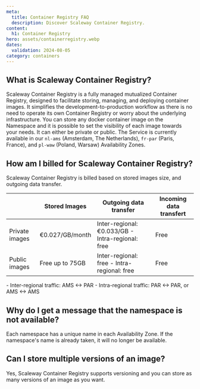 ```yaml
---
meta:
  title: Container Registry FAQ
  description: Discover Scaleway Container Registry.
content:
  h1: Container Registry
hero: assets/containerregistry.webp
dates:
  validation: 2024-08-05
category: containers
---
```


## What is Scaleway Container Registry?

Scaleway Container Registry is a fully managed mutualized Container Registry, designed to facilitate storing, managing, and deploying container images. It simplifies the development-to-production workflow as there is no need to operate its own Container Registry or worry about the underlying infrastructure.
You can store any docker container image on the Namespace and it is possible to set the visibility of each image towards your needs. It can either be private or public.
The Service is currently available in our `nl-ams` (Amsterdam, The Netherlands), `fr-par` (Paris, France), and `pl-waw` (Poland, Warsaw) Availability Zones.

## How am I billed for Scaleway Container Registry?

Scaleway Container Registry is billed based on stored images size, and outgoing data transfer.

|                | Stored Images   | Outgoing data transfer                           | Incoming data transfert |
|----------------|-----------------|--------------------------------------------------|-------------------------|
| Private images | €0.027/GB/month | Inter-regional: €0.033/GB - Intra-regional: free | Free                    |
| Public images  | Free up to 75GB | Inter-regional: free - Intra-regional: free      | Free                    |

<Message type="note">
- Inter-regional traffic: AMS ↔ PAR
- Intra-regional traffic: PAR ↔ PAR, or AMS ↔ AMS
</Message>

## Why do I get a message that the namespace is not available?

Each namespace has a unique name in each Availability Zone. If the namespace's name is already taken, it will no longer be available.

## Can I store multiple versions of an image?

Yes, Scaleway Container Registry supports versioning and you can store as many versions of an image as you want.